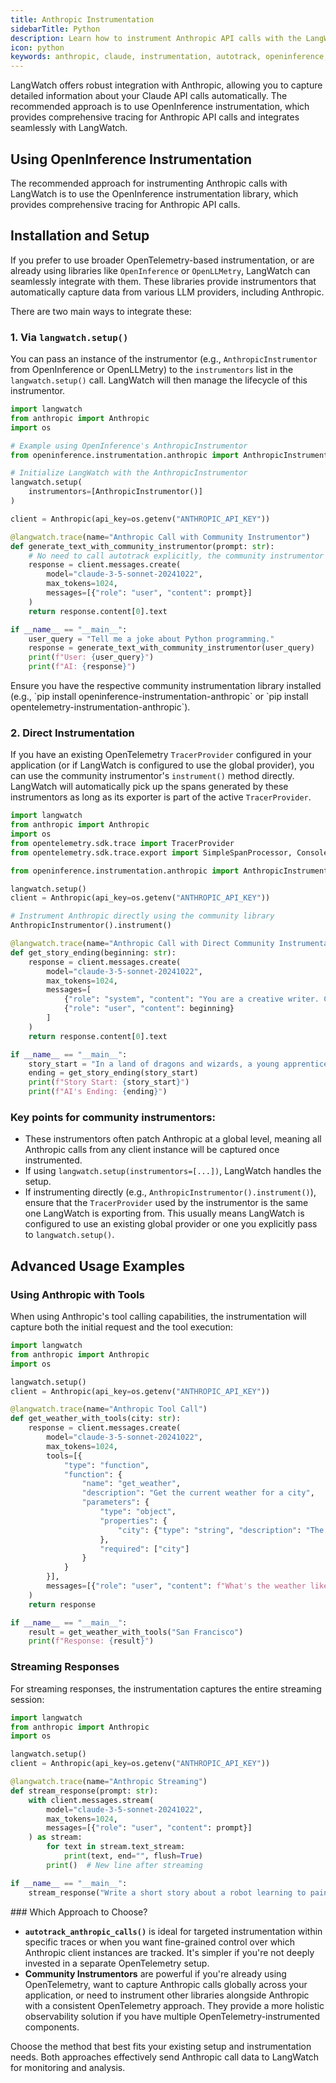 ```yaml
---
title: Anthropic Instrumentation
sidebarTitle: Python
description: Learn how to instrument Anthropic API calls with the LangWatch Python SDK
icon: python
keywords: anthropic, claude, instrumentation, autotrack, openinference, openllmetry, LangWatch, Python
---
```


LangWatch offers robust integration with Anthropic, allowing you to capture detailed information about your Claude API calls automatically. The recommended approach is to use OpenInference instrumentation, which provides comprehensive tracing for Anthropic API calls and integrates seamlessly with LangWatch.

## Using OpenInference Instrumentation

The recommended approach for instrumenting Anthropic calls with LangWatch is to use the OpenInference instrumentation library, which provides comprehensive tracing for Anthropic API calls.

## Installation and Setup

If you prefer to use broader OpenTelemetry-based instrumentation, or are already using libraries like `OpenInference` or `OpenLLMetry`, LangWatch can seamlessly integrate with them. These libraries provide instrumentors that automatically capture data from various LLM providers, including Anthropic.

There are two main ways to integrate these:

### 1. Via `langwatch.setup()`

You can pass an instance of the instrumentor (e.g., `AnthropicInstrumentor` from OpenInference or OpenLLMetry) to the `instrumentors` list in the `langwatch.setup()` call. LangWatch will then manage the lifecycle of this instrumentor.

```python
import langwatch
from anthropic import Anthropic
import os

# Example using OpenInference's AnthropicInstrumentor
from openinference.instrumentation.anthropic import AnthropicInstrumentor

# Initialize LangWatch with the AnthropicInstrumentor
langwatch.setup(
    instrumentors=[AnthropicInstrumentor()]
)

client = Anthropic(api_key=os.getenv("ANTHROPIC_API_KEY"))

@langwatch.trace(name="Anthropic Call with Community Instrumentor")
def generate_text_with_community_instrumentor(prompt: str):
    # No need to call autotrack explicitly, the community instrumentor handles Anthropic calls globally.
    response = client.messages.create(
        model="claude-3-5-sonnet-20241022",
        max_tokens=1024,
        messages=[{"role": "user", "content": prompt}]
    )
    return response.content[0].text

if __name__ == "__main__":
    user_query = "Tell me a joke about Python programming."
    response = generate_text_with_community_instrumentor(user_query)
    print(f"User: {user_query}")
    print(f"AI: {response}")
```

<Note>
Ensure you have the respective community instrumentation library installed (e.g., `pip install openinference-instrumentation-anthropic` or `pip install opentelemetry-instrumentation-anthropic`).
</Note>

### 2. Direct Instrumentation

If you have an existing OpenTelemetry `TracerProvider` configured in your application (or if LangWatch is configured to use the global provider), you can use the community instrumentor's `instrument()` method directly. LangWatch will automatically pick up the spans generated by these instrumentors as long as its exporter is part of the active `TracerProvider`.

```python
import langwatch
from anthropic import Anthropic
import os
from opentelemetry.sdk.trace import TracerProvider
from opentelemetry.sdk.trace.export import SimpleSpanProcessor, ConsoleSpanExporter

from openinference.instrumentation.anthropic import AnthropicInstrumentor

langwatch.setup()
client = Anthropic(api_key=os.getenv("ANTHROPIC_API_KEY"))

# Instrument Anthropic directly using the community library
AnthropicInstrumentor().instrument()

@langwatch.trace(name="Anthropic Call with Direct Community Instrumentation")
def get_story_ending(beginning: str):
    response = client.messages.create(
        model="claude-3-5-sonnet-20241022",
        max_tokens=1024,
        messages=[
            {"role": "system", "content": "You are a creative writer. Complete the story."},
            {"role": "user", "content": beginning}
        ]
    )
    return response.content[0].text

if __name__ == "__main__":
    story_start = "In a land of dragons and wizards, a young apprentice found a mysterious map..."
    ending = get_story_ending(story_start)
    print(f"Story Start: {story_start}")
    print(f"AI's Ending: {ending}")
```

### Key points for community instrumentors:
- These instrumentors often patch Anthropic at a global level, meaning all Anthropic calls from any client instance will be captured once instrumented.
- If using `langwatch.setup(instrumentors=[...])`, LangWatch handles the setup.
- If instrumenting directly (e.g., `AnthropicInstrumentor().instrument()`), ensure that the `TracerProvider` used by the instrumentor is the same one LangWatch is exporting from. This usually means LangWatch is configured to use an existing global provider or one you explicitly pass to `langwatch.setup()`.

## Advanced Usage Examples

### Using Anthropic with Tools

When using Anthropic's tool calling capabilities, the instrumentation will capture both the initial request and the tool execution:

```python
import langwatch
from anthropic import Anthropic
import os

langwatch.setup()
client = Anthropic(api_key=os.getenv("ANTHROPIC_API_KEY"))

@langwatch.trace(name="Anthropic Tool Call")
def get_weather_with_tools(city: str):
    response = client.messages.create(
        model="claude-3-5-sonnet-20241022",
        max_tokens=1024,
        tools=[{
            "type": "function",
            "function": {
                "name": "get_weather",
                "description": "Get the current weather for a city",
                "parameters": {
                    "type": "object",
                    "properties": {
                        "city": {"type": "string", "description": "The city name"}
                    },
                    "required": ["city"]
                }
            }
        }],
        messages=[{"role": "user", "content": f"What's the weather like in {city}?"}]
    )
    return response

if __name__ == "__main__":
    result = get_weather_with_tools("San Francisco")
    print(f"Response: {result}")
```

### Streaming Responses

For streaming responses, the instrumentation captures the entire streaming session:

```python
import langwatch
from anthropic import Anthropic
import os

langwatch.setup()
client = Anthropic(api_key=os.getenv("ANTHROPIC_API_KEY"))

@langwatch.trace(name="Anthropic Streaming")
def stream_response(prompt: str):
    with client.messages.stream(
        model="claude-3-5-sonnet-20241022",
        max_tokens=1024,
        messages=[{"role": "user", "content": prompt}]
    ) as stream:
        for text in stream.text_stream:
            print(text, end="", flush=True)
        print()  # New line after streaming

if __name__ == "__main__":
    stream_response("Write a short story about a robot learning to paint.")
```

<Note>
### Which Approach to Choose?

- **`autotrack_anthropic_calls()`** is ideal for targeted instrumentation within specific traces or when you want fine-grained control over which Anthropic client instances are tracked. It's simpler if you're not deeply invested in a separate OpenTelemetry setup.
- **Community Instrumentors** are powerful if you're already using OpenTelemetry, want to capture Anthropic calls globally across your application, or need to instrument other libraries alongside Anthropic with a consistent OpenTelemetry approach. They provide a more holistic observability solution if you have multiple OpenTelemetry-instrumented components.

Choose the method that best fits your existing setup and instrumentation needs. Both approaches effectively send Anthropic call data to LangWatch for monitoring and analysis.
</Note> 
